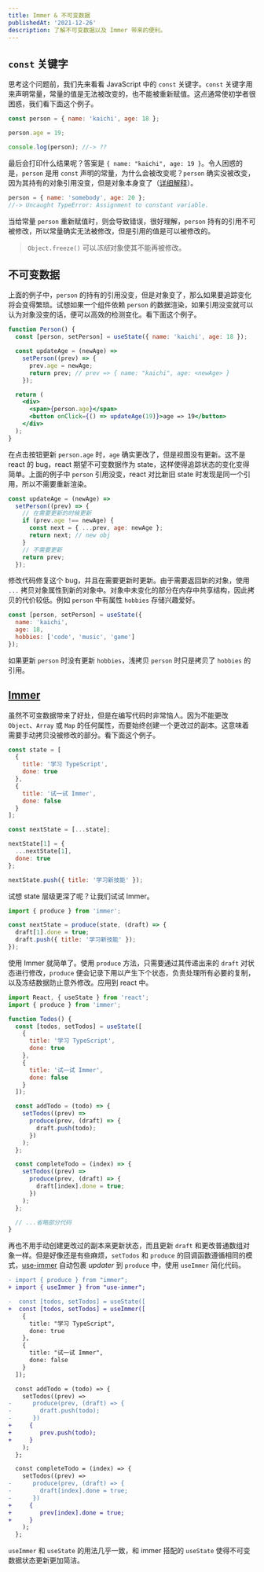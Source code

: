 ```yaml
---
title: Immer & 不可变数据
publishedAt: '2021-12-26'
description: 了解不可变数据以及 Immer 带来的便利。
---
```


## `const` 关键字

思考这个问题前，我们先来看看 JavaScript 中的 `const` 关键字。`const` 关键字用来声明常量，常量的值是无法被改变的，也不能被重新赋值。这点通常使初学者很困惑，我们看下面这个例子。

```js
const person = { name: 'kaichi', age: 18 };

person.age = 19;

console.log(person); //-> ??
```

最后会打印什么结果呢？答案是 `{ name: "kaichi", age: 19 }`。令人困惑的是，`person` 是用 `const` 声明的常量，为什么会被改变呢？`person` 确实没被改变，因为其持有的对象引用没变，但是对象本身变了（[详细解释](https://aboutkai.com/blog/javascript-value-vs-reference)）。

```js
person = { name: 'somebody', age: 20 };
//-> Uncaught TypeError: Assignment to constant variable.
```

当给常量 `person` 重新赋值时，则会导致错误，很好理解，`person` 持有的引用不可被修改，所以常量确实无法被修改，但是引用的值是可以被修改的。

> `Object.freeze()` 可以*冻结*对象使其不能再被修改。

## 不可变数据

上面的例子中，`person` 的持有的引用没变，但是对象变了，那么如果要追踪变化将会变得繁琐。试想如果一个组件依赖 `person` 的数据渲染，如果引用没变就可以认为对象没变的话，便可以高效的检测变化。看下面这个例子。

```jsx
function Person() {
  const [person, setPerson] = useState({ name: 'kaichi', age: 18 });

  const updateAge = (newAge) =>
    setPerson((prev) => {
      prev.age = newAge;
      return prev; // prev => { name: "kaichi", age: <newAge> }
    });

  return (
    <div>
      <span>{person.age}</span>
      <button onClick={() => updateAge(19)}>age => 19</button>
    </div>
  );
}
```

在点击按钮更新 `person.age` 时，`age` 确实更改了，但是视图没有更新。这不是 react 的 bug，react 期望不可变数据作为 state，这样使得追踪状态的变化变得简单。上面的例子中 `person` 引用没变，react 对比新旧 state 时发现是同一个引用，所以不需要重新渲染。

```jsx
const updateAge = (newAge) =>
  setPerson((prev) => {
    // 在需要更新的时候更新
    if (prev.age !== newAge) {
      const next = { ...prev, age: newAge };
      return next; // new obj
    }
    // 不需要更新
    return prev;
  });
```

修改代码修复这个 bug，并且在需要更新时更新。由于需要返回新的对象，使用 `...` 拷贝对象属性到新的对象中。对象中未变化的部分在内存中共享结构，因此拷贝的代价较低。例如 `person` 中有属性 `hobbies` 存储兴趣爱好。

```js
const [person, setPerson] = useState({
  name: 'kaichi',
  age: 18,
  hobbies: ['code', 'music', 'game']
});
```

如果更新 `person` 时没有更新 `hobbies`，浅拷贝 `person` 时只是拷贝了 `hobbies` 的引用。

## [Immer]()

虽然不可变数据带来了好处，但是在编写代码时非常恼人。因为不能更改 `Object`、`Array` 或 `Map` 的任何属性，而要始终创建一个更改过的副本。这意味着需要手动拷贝没被修改的部分。看下面这个例子。

```js
const state = [
  {
    title: '学习 TypeScript',
    done: true
  },
  {
    title: '试一试 Immer',
    done: false
  }
];

const nextState = [...state];

nextState[1] = {
  ...nextState[1],
  done: true
};

nextState.push({ title: '学习新技能' });
```

试想 state 层级更深了呢？让我们试试 Immer。

```js
import { produce } from 'immer';

const nextState = produce(state, (draft) => {
  draft[1].done = true;
  draft.push({ title: '学习新技能' });
});
```

使用 Immer 就简单了。使用 `produce` 方法，只需要通过其传递出来的 `draft` 对状态进行修改，`produce` 便会记录下用以产生下个状态，负责处理所有必要的复制，以及冻结数据防止意外修改。应用到 react 中。

```js
import React, { useState } from 'react';
import { produce } from 'immer';

function Todos() {
  const [todos, setTodos] = useState([
    {
      title: '学习 TypeScript',
      done: true
    },
    {
      title: '试一试 Immer',
      done: false
    }
  ]);

  const addTodo = (todo) => {
    setTodos((prev) =>
      produce(prev, (draft) => {
        draft.push(todo);
      })
    );
  };

  const completeTodo = (index) => {
    setTodos((prev) =>
      produce(prev, (draft) => {
        draft[index].done = true;
      })
    );
  };

  // ...省略部分代码
}
```

再也不用手动创建更改过的副本来更新状态，而且更新 `draft` 和更改普通数组对象一样。但是好像还是有些麻烦，`setTodos` 和 `produce` 的回调函数遵循相同的模式，[use-immer](https://www.npmjs.com/package/use-immer) 自动包裹 _updater_ 到 `produce` 中，使用 `useImmer` 简化代码。

```diff
- import { produce } from "immer";
+ import { useImmer } from "use-immer";

-  const [todos, setTodos] = useState([
+  const [todos, setTodos] = useImmer([
    {
      title: "学习 TypeScript",
      done: true
    },
    {
      title: "试一试 Immer",
      done: false
    }
  ]);

  const addTodo = (todo) => {
    setTodos((prev) =>
-      produce(prev, (draft) => {
-        draft.push(todo);
-      })
+     {
+        prev.push(todo);
+     }
    );
  };

  const completeTodo = (index) => {
    setTodos((prev) =>
-      produce(prev, (draft) => {
-        draft[index].done = true;
-      })
+     {
+        prev[index].done = true;
+     }
    );
  };

```

`useImmer` 和 `useState` 的用法几乎一致，和 immer 搭配的 `useState` 使得不可变数据状态更新更加简洁。
